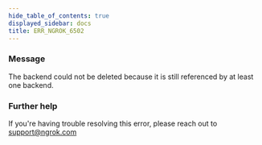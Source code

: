 ```yaml
---
hide_table_of_contents: true
displayed_sidebar: docs
title: ERR_NGROK_6502
---
```




### Message

The backend could not be deleted because it is still referenced by at least one backend.

<ErrorDetails error="err_ngrok_6502" />

### Further help

If you're having trouble resolving this error, please reach out to [support@ngrok.com](mailto:support@ngrok.com?subject=Help%20with%20ERR_NGROK_6502)
